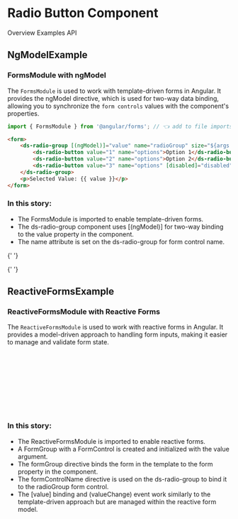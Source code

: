 


# Radio Button Component

<Meta of={DsRadioButtonStories} />

<Tabs>
    <TabList>
        <Tab>Overview</Tab>
        <Tab>Examples</Tab>
        <Tab>API</Tab>
    </TabList>
    <TabPanels>
        <TabPanel>
            <MyFirstTab />
        </TabPanel>
        <TabPanel>
            <MySecondTab />
        </TabPanel>
        <TabPanel>
            <MyThirdTab />
        </TabPanel>
    </TabPanels>
</Tabs>

## NgModelExample

### FormsModule with ngModel

The `FormsModule` is used to work with template-driven forms in Angular. It provides the ngModel directive, which is used for two-way data binding, allowing you to synchronize the `form controls` values with the component's properties.

```ts
import { FormsModule } from '@angular/forms'; // 👈 add to file imports
```

```html
<form>
    <ds-radio-group [(ngModel)]="value" name="radioGroup" size="${args.size}">
        <ds-radio-button value="1" name="options">Option 1</ds-radio-button>
        <ds-radio-button value="2" name="options">Option 2</ds-radio-button>
        <ds-radio-button value="3" name="options" [disabled]="disabled">Option 3</ds-radio-button>
    </ds-radio-group>
    <p>Selected Value: {{ value }}</p>
</form>
```

### In this story:

-   The FormsModule is imported to enable template-driven forms.
-   The ds-radio-group component uses \[(ngModel)] for two-way binding to the value property in the component.
-   The name attribute is set on the ds-radio-group for form control name.

{' '}

<Canvas of={DsRadioButtonStories.NgModelExample} />

{' '}

<Controls of={DsRadioButtonStories.NgModelExample} />

## ReactiveFormsExample

### ReactiveFormsModule with Reactive Forms

The `ReactiveFormsModule` is used to work with reactive forms in Angular. It provides a model-driven approach to handling form inputs, making it easier to manage and validate form state.

```ts
import { ReactiveFormsModule } from '@angular/forms'; // 👈 add to file imports
```

```html
<form [formGroup]="form">
    <ds-radio-group [value]="value" (valueChange)="value = $event" formControlName="radioGroup" size="${args.size}">
        <ds-radio-button value="1" name="options">Option 1</ds-radio-button>
        <ds-radio-button value="2" name="options">Option 2</ds-radio-button>
        <ds-radio-button value="3" name="options" [disabled]="disabled">Option 3</ds-radio-button>
    </ds-radio-group>
</form>
```

### In this story:

-   The ReactiveFormsModule is imported to enable reactive forms.
-   A FormGroup with a FormControl is created and initialized with the value argument.
-   The formGroup directive binds the form in the template to the form property in the component.
-   The formControlName directive is used on the ds-radio-group to bind it to the radioGroup form control.
-   The \[value] binding and (valueChange) event work similarly to the template-driven approach but are managed within the reactive form model.

<Canvas of={DsRadioButtonStories.ReactiveFormsExample} />

<Controls of={DsRadioButtonStories.ReactiveFormsExample} />
